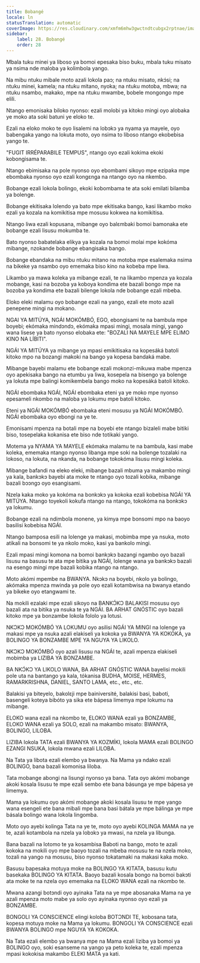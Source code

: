 ```yaml
---
title: Bobangé
locale: ln
statusTranslation: automatic
coverImage: https://res.cloudinary.com/xmfm6mhw3gwctndtcubgx2rptnae/image/upload/v1740337243/small_cover_educacion_fundamental_a051170f1c.webp
sidebar:
    label: 28. Bobangé
    order: 28
---
```

Mbala tuku minei ya liboso ya bomoi epesaka biso buku, mbala tuku misato ya nsima nde maloba ya kolimbola yango.

Na mibu ntuku mibale moto azali lokola paɔ; na ntuku misato, nkɔ́si; na ntuku minei, kamela; na ntuku mitano, nyoka; na ntuku motoba, mbwa; na ntuku nsambo, makako, mpe na ntuku mwambe, bobele mongongo mpe elili.

Ntango emonisaka biloko nyonso: ezali molobi ya kitoko mingi oyo alobaka ye moko ata soki batuni ye eloko te.

Ezali na eloko moko te oyo lisalemi na lobɔkɔ ya nyama ya mayele, oyo babengaka yango na lokuta moto, oyo nsima to liboso ntango ekobebisa yango te.

"FUGIT IRRÉPARABILE TEMPUS", ntango oyo ezali kokima ekoki kobongisama te.

Ntango ebimisaka na pole nyonso oyo ebombami sikoyo mpe ezipaka mpe ebombaka nyonso oyo ezali kongɛnga na ntango oyo na nkembo.

Bobange ezali lokola bolingo, ekoki kobombama te ata soki emilati bilamba ya bolenge.

Bobange ekitisaka lolendo ya bato mpe ekitisaka bango, kasi likambo moko ezali ya kozala na komikitisa mpe mosusu kokwea na komikitisa.

Ntango liwa ezali kopusana, mibange oyo balɛmbaki bomoi bamonaka ete bobange ezali lisusu mokumba te.

Bato nyonso babatelaka elikya ya kozala na bomoi molai mpe kokóma mibange, nzokande bobange ebangisaka bango.

Bobange ebandaka na mibu ntuku mitano na motoba mpe esalemaka nsima na bikeke ya nsambo oyo ememaka biso kino na kobeba mpe liwa.

Likambo ya mawa koleka ya mibange ezali, te na likambo mpenza ya kozala mobange, kasi na bozoba ya koboya kondima ete bazali bongo mpe na bozoba ya kondima ete bazali bilenge lokola nde bobange ezali mbeba.

Eloko eleki malamu oyo bobange ezali na yango, ezali ete moto azali penepene mingi na mokano.

NGAI YA MITÚYA, NGÁI MOKÓMBÓ, EGO, ebongisami te na bambula mpe boyebi; ekómaka mindɔndɔ, ekómaka mpasi mingi, mosala mingi, yango wana lisese ya bato nyonso elobaka ete: "BOZALI NA MAYELE MPE ELIMO KINO NA LÍBITI".

NGÁI YA MITÚYA ya mibange ya mpasi emikitisaka na kopesáká batoli kitoko mpo na bozangi makoki na bango ya kopesa bandaká mabe.

Mibange bayebi malamu ete bobange ezali mokonzi-mikuwa mabe mpenza oyo apekisaka bango na etumbu ya liwa, kosepela na bisengo ya bolenge ya lokuta mpe balingi komikembela bango moko na kopesáká batoli kitoko.

NGÁI ebombaka NGÁI, NGÁI ebombaka eteni ya ye moko mpe nyonso epesameli nkombo na maloba ya lokumu mpe batoli kitoko.

Eteni ya NGÁI MOKÓMBÓ ebombaka eteni mosusu ya NGÁI MOKÓMBÓ. NGÁI ebombaka oyo ebongi na ye te.

Emonisami mpenza na botali mpe na boyebi ete ntango bizaleli mabe bitiki biso, tosepelaka kokanisa ete biso nde totikaki yango.

Motema ya NYAMA YA MAYELE ekómaka malamu te na bambula, kasi mabe koleka, ememaka ntango nyonso libanga mpe soki na bolenge tozalaki na lokoso, na lokuta, na nkanda, na bobange tokokóma lisusu mingi koleka.

Mibange bafandi na eleko eleki, mibange bazali mbuma ya makambo mingi ya kala, bankɔkɔ bayebi ata moke te ntango oyo tozali kobika, mibange bazali bɔɔngɔ oyo esangisami.

Nzela kaka moko ya kokóma na bonkɔkɔ ya kokoka ezali kobebisa NGÁI YA MITÚYA. Ntango toyekoli kokufa ntango na ntango, tokokóma na bonkɔkɔ ya lokumu.

Bobange ezali na ndimbola monene, ya kimya mpe bonsomi mpo na baoyo basilisi kobebisa NGÁI.

Ntango bamposa esili na lolenge ya makasi, mobimba mpe ya nsuka, moto atikali na bonsomi te ya nkolo moko, kasi ya bankolo mingi.

Ezali mpasi mingi komona na bomoi bankɔkɔ bazangi ngambo oyo bazali lisusu na basusu te ata mpe bitika ya NGÁI, lolenge wana ya bankɔkɔ bazali na esengo mingi mpe bazali kobika ntango na ntango.

Moto akómi mpembe na BWANYA. Nkɔkɔ na boyebi, nkolo ya bolingo, akómaka mpenza mwinda ya pole oyo ezali kotambwisa na bwanya etando ya bikeke oyo etangwami te.

Na mokili ezalaki mpe ezali sikoyo na BANKƆ́KƆ BALAKISI mosusu oyo bazali ata na bitika ya nsuka te ya NGÁI. BA ARHAT GNÓSTIC oyo bazali kitoko mpe ya bonzambe lokola fololo ya lotusi.

NKƆKƆ MOKÓMBÓ YA LOKUMU oyo asilisi NGÁI YA MINGI na lolenge ya makasi mpe ya nsuka azali elakiseli ya kokoka ya BWANYA YA KOKOKA, ya BOLINGO YA BONZAMBE MPE YA NGUYA YA LIKOLO.

NKƆKƆ MOKÓMBÓ oyo azali lisusu na NGÁI te, azali mpenza elakiseli mobimba ya LIZIBA YA BONZAMBE.

BA NKƆ́KƆ YA LIKOLO WANA, BA ARHAT GNÓSTIC WANA bayelisi mokili pole uta na bantango ya kala, tókanisa BUDHA, MOISE, HERMES, RAMARKRISHNA, DANIEL, SANTO LAMA, etc., etc., etc.

Balakisi ya biteyelo, bakolɛji mpe bainiversité, balakisi basi, baboti, basengeli koteya bibóto ya sika ete bápesa limemya mpe lokumu na mibange.

ELOKO wana ezali na nkombo te, ELOKO WANA ezali ya BONZAMBE, ELOKO WANA ezali ya SOLO, ezali na makambo misato: BWANYA, BOLINGO, LILOBA.

LIZIBA lokola TATA ezali BWANYA YA KOZMÍKI, lokola MAMA ezali BOLINGO EZANGI NSUKA, lokola mwana ezali LILOBA.

Na Tata ya libota ezali elembo ya bwanya. Na Mama ya ndako ezali BOLINGO, bana bazali komonisa liloba.

Tata mobange abongi na lisungi nyonso ya bana. Tata oyo akómi mobange akoki kosala lisusu te mpe ezali sembo ete bana básunga ye mpe bápesa ye limemya.

Mama ya lokumu oyo akómi mobange akoki kosala lisusu te mpe yango wana esengeli ete bana mibali mpe bana basi bátala ye mpe bálinga ye mpe básala bolingo wana lokola lingomba.

Moto oyo ayebi kolinga Tata na ye te, moto oyo ayebi KOLINGA MAMA na ye te, azali kotambola na nzela ya lobɔkɔ ya mwasi, na nzela ya libunga.

Bana bazali na lotomo te ya kosambisa Baboti na bango, moto te azali kokoka na mokili oyo mpe baoyo tozali na mbeba mosusu te na nzela moko, tozali na yango na mosusu, biso nyonso tokatamaki na makasi kaka moko.

Basusu bapesaka motuya moke na BOLINGO YA KITATA, basusu kutu basekaka BOLINGO YA KITATA. Baoyo bazali kosala bongo na bomoi bakɔti ata moke te na nzela oyo ememaka na ELOKO WANA ezali na nkombo te.

Mwana azangi botɔndi oyo ayinaka Tata na ye mpe abosanaka Mama na ye azali mpenza moto mabe ya solo oyo ayinaka nyonso oyo ezali ya BONZAMBE.

BONGOLI YA CONSCIENCE elingi koloba BOTƆNDI TE, kobosana tata, kopesa motuya moke na Mama ya lokumu. BONGOLI YA CONSCIENCE ezali BWANYA BOLINGO mpe NGUYA YA KOKOKA.

Na Tata ezali elembo ya bwanya mpe na Mama ezali liziba ya bomoi ya BOLINGO oyo, soki esanseme na yango ya peto koleka te, ezali mpenza mpasi kokokisa makambo ELEKI MATA ya kati.

